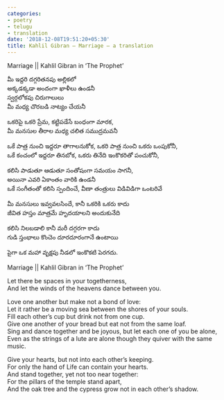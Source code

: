 ```yaml
---
categories:
- poetry
- telugu
- translation
date: '2018-12-08T19:51:20+05:30'
title: Kahlil Gibran – Marriage – a translation
---
```


Marriage \|\| Kahlil Gibran in ‘The Prophet’

 మీ ఇద్దరి దగ్గరితనపు అల్లికలో<br>
 అక్కడక్కడా అందంగా ఖాళీలు ఉండనీ<br>
 స్వర్గలోకపు చిరుగాలులు<br>
 మీ మధ్య చొరబడి నాట్యం చేయనీ

 ఒకరిపై ఒకరి ప్రేమ, కట్టిపడేసే బంధంగా మారక,<br>
 మీ మనసుల తీరాల మధ్య చలిత సముద్రమవనీ

 ఒకే పాత్ర నుంచి ఇద్దరూ తాగాలనుకోక, ఒకరి పాత్ర నుంచి ఒకరు ఒంపుకోనీ,<br>
 ఒకే కంచంలో ఇద్దరూ తినబోక, ఒకరు తినేది ఇంకొకరితో పంచుకోనీ,

 కలిసి పాడుతూ ఆడుతూ సంతోషంగా సమయం సాగనీ,<br>
 అయినా ఎవరి ఏకాంతం వారికి ఉండనీ<br>
 ఒకే సంగీతంతో కలిసి స్పందించే, వీణా తంత్రులు విడివిడిగా ఒంటరివే

 మీ మనసులు ఇవ్వవలసిందే, కానీ ఒకరికి ఒకరు కాదు<br>
 జీవిత హస్తం మాత్రమే హృదయాలని అందుకునేది

 కలిసి నిలబడాలి కానీ మరీ దగ్గరగా కాదు<br>
 గుడి స్తంభాలు కొంచెం దూరదూరంగానే ఉంటాయి

 పైగా ఒక మహా వృక్షపు నీడలో ఇంకొకటి పెరగదు.

 Marriage \|\| Kahlil Gibran in ‘The Prophet’

 Let there be spaces in your togetherness,<br>
 And let the winds of the heavens dance between you.

 Love one another but make not a bond of love:<br>
 Let it rather be a moving sea between the shores of your souls.<br>
 Fill each other’s cup but drink not from one cup.<br>
 Give one another of your bread but eat not from the same loaf.<br>
 Sing and dance together and be joyous, but let each one of you be alone,<br>
 Even as the strings of a lute are alone though they quiver with the same music.

 Give your hearts, but not into each other’s keeping.<br>
 For only the hand of Life can contain your hearts.<br>
 And stand together, yet not too near together:<br>
 For the pillars of the temple stand apart,<br>
 And the oak tree and the cypress grow not in each other’s shadow.

<!--
post-638
https://venugvgk.wordpress.com/2018/12/08/kahlil-gibran-marriage-a-translation/
-->
